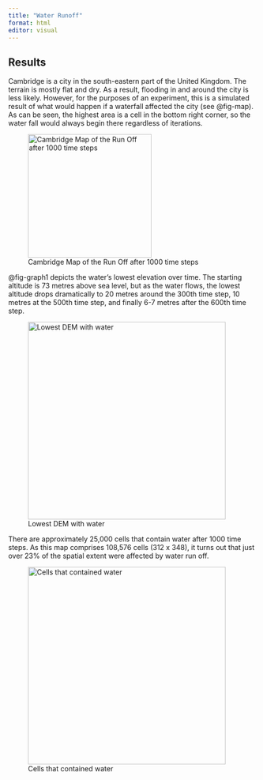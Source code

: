 ```yaml
---
title: "Water Runoff"
format: html
editor: visual
---
```


## Results
Cambridge is a city in the south-eastern part of the United Kingdom. The terrain is mostly flat and dry. As a result, flooding in and around the city is less likely. However, for the purposes of an experiment, this is a simulated result of what would happen if a waterfall affected the city (see @fig-map). As can be seen, the highest area is a cell in the bottom right corner, so the water fall would always begin there regardless of iterations.

![Cambridge Map of the Run Off after 1000 time steps](models/snapshots/ExCellularAutomata_model_display_myMap_size_528x569_cycle_1001_time_1664379130403.png){#fig-map width="250"}

@fig-graph1 depicts the water's lowest elevation over time. The starting altitude is 73 metres above sea level, but as the water flows, the lowest altitude drops dramatically to 20 metres around the 300th time step, 10 metres at the 500th time step, and finally 6-7 metres after the 600th time step.

![Lowest DEM with water](models/snapshots/ExCellularAutomata_model_display_Lowest_DEM_size_671x254_cycle_1001_time_1664379168656.png){#fig-graph1 width="400"}


There are approximately 25,000 cells that contain water after 1000 time steps. As this map comprises 108,576 cells (312 x 348), it turns out that just over 23% of the spatial extent were affected by water run off. 


![Cells that contained water](models/snapshots/ExCellularAutomata_model_display_chart_size_671x254_cycle_1001_time_1664379166852.png){#fig-graph2 width="400"}
